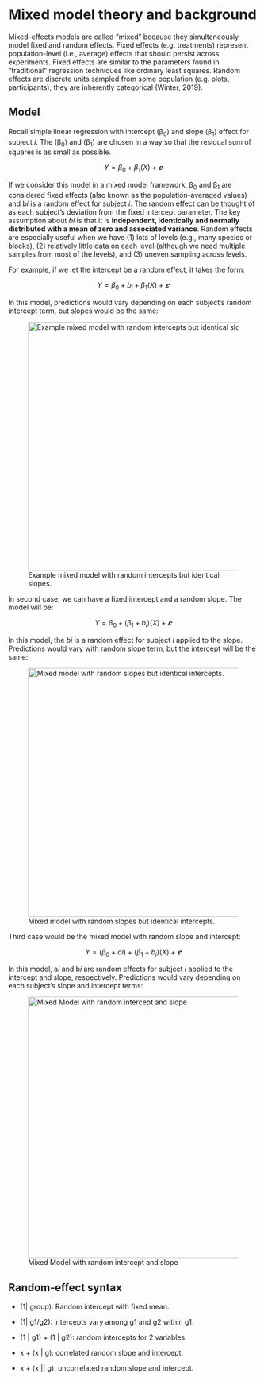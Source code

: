 # Mixed model theory and background

Mixed-effects models are called “mixed” because they simultaneously model fixed and random effects. Fixed effects (e.g. treatments) represent population-level (i.e., average) effects that should persist across experiments. Fixed effects are similar to the parameters found in “traditional” regression techniques like ordinary least squares. Random effects are discrete units sampled from some population (e.g. plots, participants), they are inherently categorical (Winter, 2019).

## Model

Recall simple linear regression with intercept (β~0~) and slope (β~1~) effect for subject *i*. The (β~0~) and (β~1~) are chosen in a way so that the residual sum of squares is as small as possible.

$$  Y = \beta_0 + \beta_1(X) + 𝜺$$

If we consider this model in a mixed model framework, β~0~ and β~1~ are considered fixed effects (also known as the population-averaged values) and b*i* is a random effect for subject *i*. The random effect can be thought of as each subject’s deviation from the fixed intercept parameter. The key assumption about *bi* is that it is **independent, identically and normally distributed with a mean of zero and associated variance**. Random effects are especially useful when we have (1) lots of levels (e.g., many species or blocks), (2) relatively little data on each level (although we need multiple samples from most of the levels), and (3) uneven sampling across levels.

For example, if we let the intercept be a random effect, it takes the form:

$$  Y = \beta_0 + b_i + \beta_1(X) + 𝜺$$

In this model, predictions would vary depending on each subject’s random intercept term, but slopes would be the same:

![Example mixed model with random intercepts but identical slopes.](/img/random_intercept_same_slope.png){width="501"}

In second case, we can have a fixed intercept and a random slope. The model will be:

$$  Y = \beta_0 + (\beta_1 + b_i)(X) + 𝜺$$

In this model, the *bi* is a random effect for subject *i* applied to the slope. Predictions would vary with random slope term, but the intercept will be the same:

![Mixed model with random slopes but identical intercepts.](/img/fixed_intercept_random_slope.png){width="501"}

Third case would be the mixed model with random slope and intercept:

$$  Y = (\beta_0 + ai) + (\beta_1 + b_i)(X) + 𝜺$$

In this model, a*i* and b*i* are random effects for subject *i* applied to the intercept and slope, respectively. Predictions would vary depending on each subject’s slope and intercept terms:

![Mixed Model with random intercept and slope](/img/random_intercept_and_slope.png){width="526"}

## Random-effect syntax

-   (1\| group): Random intercept with fixed mean.

-   (1\| g1/g2): intercepts vary among g1 and g2 within g1.

-   (1 \| g1) + (1 \| g2): random intercepts for 2 variables.

-   x + (x \| g): correlated random slope and intercept.

-   x + (x \|\| g): uncorrelated random slope and intercept.
